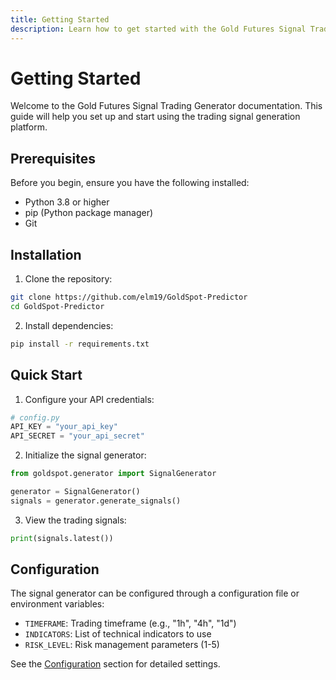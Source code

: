```yaml
---
title: Getting Started
description: Learn how to get started with the Gold Futures Signal Trading Generator
---
```


# Getting Started

Welcome to the Gold Futures Signal Trading Generator documentation. This guide will help you set up and start using the trading signal generation platform.

## Prerequisites

Before you begin, ensure you have the following installed:
- Python 3.8 or higher
- pip (Python package manager)
- Git

## Installation

1. Clone the repository:
```bash
git clone https://github.com/elm19/GoldSpot-Predictor
cd GoldSpot-Predictor
```

2. Install dependencies:
```bash
pip install -r requirements.txt
```

## Quick Start

1. Configure your API credentials:
```python
# config.py 
API_KEY = "your_api_key"
API_SECRET = "your_api_secret"
```

2. Initialize the signal generator:
```python
from goldspot.generator import SignalGenerator

generator = SignalGenerator()
signals = generator.generate_signals()
```

3. View the trading signals:
```python
print(signals.latest())
```

## Configuration

The signal generator can be configured through a configuration file or environment variables:

- `TIMEFRAME`: Trading timeframe (e.g., "1h", "4h", "1d")
- `INDICATORS`: List of technical indicators to use
- `RISK_LEVEL`: Risk management parameters (1-5)

See the [Configuration](/docs/configuration) section for detailed settings.
